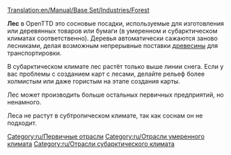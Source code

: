 [[Translation:en/Manual/Base Set/Industries/Forest]]

{{ru/Промышленность| Изображение=en/Forest(industry).png| имя=Лес
| Климат=[[ru/Manual/Климат|Умеренный]], [[ru/Manual/Климат|Субарктический]].
| Принимает=ничего
| Производит=[[ru/Manual/Base Set/Cargos/Древесина|Древесина]]
| Примечания=В Субарктическом климате:<br/>[[File:en/Snowforest.png|224px|center]]
}}
'''Лес''' в OpenTTD это сосновые посадки, используемые для изготовления или деревянных товаров или бумаги (в умеренном и субарктическом климатах соответственно). Деревья автоматически сажаются заново лесниками, делая возможным непрерывные поставки [[ru/Manual/Base Set/Cargos/Древесина|древесины]] для транспортировки.

В субарктическом климате лес растёт только выше линии снега. Если у вас проблемы с созданием карт с лесами, делайте рельеф более холмистым или даже гористым на этапе создания карты.

Лес может производить больше остальных первичных предприятий, но ненамного.

Леса не растут в субтропическом климате, так как соснам он не подходит.

{{ru/Navbox Промышленность}}

[[Category:ru/Первичные отрасли]]
[[Category:ru/Отрасли умеренного климата]]
[[Category:ru/Отрасли субарктического климата]]